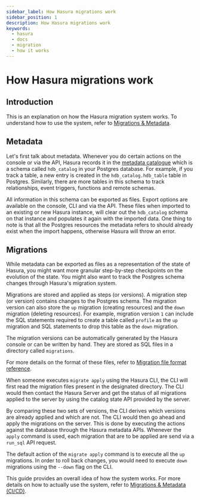 ```yaml
---
sidebar_label: How Hasura migrations work
sidebar_position: 1
description: How Hasura migrations work
keywords:
  - hasura
  - docs
  - migration
  - how it works
---
```


# How Hasura migrations work

## Introduction

This is an explanation on how the Hasura migration system works. To
understand how to use the system, refer to [Migrations & Metadata](/graphql/core/migrations/index.mdx).

## Metadata

Let's first talk about metadata. Whenever you do certain actions on the
console or via the API, Hasura records it in the [metadata catalogue](/graphql/core/how-it-works/metadata-schema.mdx) which is a schema called
`hdb_catalog` in your Postgres database. For example, if you track a
table, a new entry is created in the `hdb_catalog.hdb_table` table in
Postgres. Similarly, there are more tables in this schema to track
relationships, event triggers, functions and remote schemas.

All information in this schema can be exported as files. Export options
are available on the console, CLI and via the API. These files when
imported to an existing or new Hasura instance, will clear out the
`hdb_catalog` schema on that instance and populates it again with the
imported data. One thing to note is that all the Postgres resources the
metadata refers to should already exist when the import happens,
otherwise Hasura will throw an error.

## Migrations

While metadata can be exported as files as a representation of the state
of Hasura, you might want more granular step-by-step checkpoints on the
evolution of the state. You might also want to track the Postgres schema
changes through Hasura's migration system.

Migrations are stored and applied as steps (or versions). A migration
step (or version) contains changes to the Postgres schema. The migration
version can also store the `up` migration (creating resources) and the
`down` migration (deleting resources). For example, migration version
`1` can include the SQL statements required to create a table called
`profile` as the `up` migration and SQL statements to drop this table as
the `down` migration.

The migration versions can be automatically generated by the Hasura
console or can be written by hand. They are stored as SQL files in a
directory called `migrations`.

For more details on the format of these files, refer to [Migration file format reference](/graphql/core/migrations/reference/migration-file-format.mdx).

When someone executes `migrate apply` using the Hasura CLI, the CLI will
first read the migration files present in the designated directory. The
CLI would then contact the Hasura Server and get the status of all
migrations applied to the server by using the catalog state API provided
by the server.

By comparing these two sets of versions, the CLI derives which versions
are already applied and which are not. The CLI would then go ahead and
apply the migrations on the server. This is done by executing the
actions against the database through the Hasura metadata APIs. Whenever
the `apply` command is used, each migration that are to be applied are
send via a `run_sql` API request.

The default action of the `migrate apply` command is to execute all the
`up` migrations. In order to roll back changes, you would need to
execute `down` migrations using the `--down` flag on the CLI.

This guide provides an overall idea of how the system works. For more
details on how to actually use the system, refer to [Migrations & Metadata (CI/CD)](/graphql/core/migrations/index.mdx).
